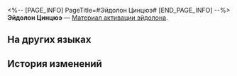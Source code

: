 <%-- [PAGE_INFO]
PageTitle=#Эйдолон Цинцюэ#
[END_PAGE_INFO] --%>
{{Предмет Инфобокс
|id          = 11201
|Изображение = Предмет Эйдолон Цинцюэ.png
|Тип         = Материал активации эйдолона
|Инвентарь   = 
|Редкость    = 4
|Эффект      = 
|Описание    = Материал для повышения уровня Эйдолона Цинцюэ.
}}
'''Эйдолон Цинцюэ''' — [[Материал активации эйдолона]].

==На других языках==
{{На других языках
|en   = Qingque's Eidolon
|zhs  = 【青雀】的星魂
|zht  = 【青雀】的星魂
|ja   = 「青雀」の星魂
|ko   = [청작]의 성혼
|es   = Eidolon de Qingque
|fr   = Eidolon de Qingque
|ru   = Эйдолон Цинцюэ
|th   = Eidolon ของ Qingque
|vi   = Tinh Hồn Của Qingque
|de   = Qingques Eidolon
|id   = Qingque's Eidolon
|pt   = Eidolon de Qingque
}}

==История изменений==
{{История изменений|3.5}}